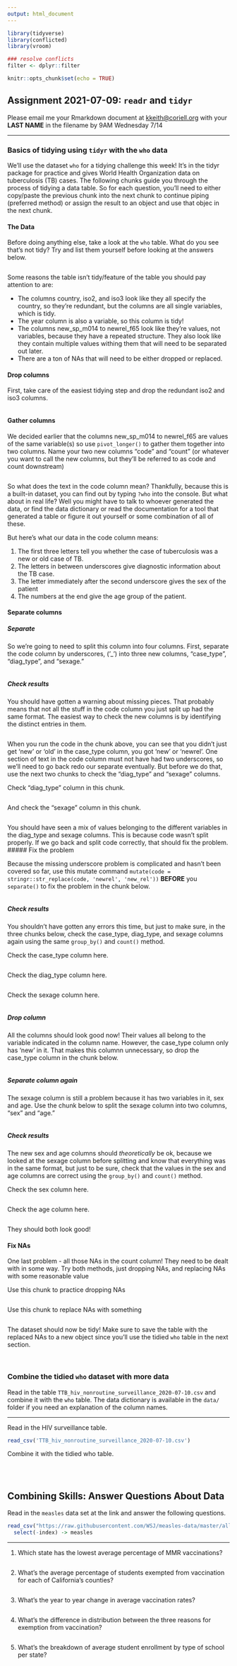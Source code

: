 ```yaml
---
output: html_document
---
```


```r
library(tidyverse)
library(conflicted)
library(vroom)

### resolve conflicts
filter <- dplyr::filter

knitr::opts_chunk$set(echo = TRUE)
```

## Assignment 2021-07-09: `readr` and `tidyr`

Please email me your Rmarkdown document at <kkeith@coriell.org> with your **LAST NAME** in the filename by 9AM Wednesday 7/14

---

### Basics of tidying using `tidyr` with the `who` data

We'll use the dataset `who` for a tidying challenge this week! It's in the tidyr package for practice and gives World Health Organization data on tuberculosis (TB) cases. The following chunks guide you through the process of tidying a data table. So for each question, you'll need to either copy/paste the previous chunk into the next chunk to continue piping (preferred method) or assign the result to an object and use that objec in the next chunk. 

#### The Data

Before doing anything else, take a look at the `who` table. What do you see that's not tidy? Try and list them yourself before looking at the answers below.

```r

```

Some reasons the table isn't tidy/feature of the table you should pay attention to are:

- The columns country, iso2, and iso3 look like they all specify the country, so they're redundant, but the columns are all single variables, which is tidy.
- The year column is also a variable, so this column is tidy!
- The columns new_sp_m014 to newrel_f65 look like they're values, not variables, because they have a repeated structure. They also look like they contain multiple values withing them that will need to be separated out later.
- There are a ton of NAs that will need to be either dropped or replaced.

#### Drop columns

First, take care of the easiest tidying step and drop the redundant iso2 and iso3 columns.

```r

```

#### Gather columns

We decided earlier that the columns new_sp_m014 to newrel_f65 are values of the same variable(s) so use `pivot_longer()` to gather them together into two columns. Name your two new columns "code" and "count" (or whatever you want to call the new columns, but they'll be referred to as code and count downstream)

```r

```

So what does the text in the code column mean? Thankfully, because this is a built-in dataset, you can find out by typing `?who` into the console. But what about in real life? Well you might have to talk to whoever generated the data, or find the data dictionary or read the documentation for a tool that generated a table or figure it out yourself or some combination of all of these. 

But here's what our data in the code column means:

1. The first three letters tell you whether the case of tuberculosis was a new or old case of TB.
2. The letters in between underscores give diagnostic information about the TB case.
3. The letter immediately after the second underscore gives the sex of the patient
4. The numbers at the end give the age group of the patient.

#### Separate columns

##### Separate

So we're going to need to split this column into four columns. First, separate the code column by underscores, ('_') into three new columns, "case_type", "diag_type", and "sexage."

```r

```

##### Check results

You should have gotten a warning about missing pieces. That probably means that not all the stuff in the code column you just split up had the same format. The easiest way to check the new columns is by identifying the distinct entries in them. 

```r

```

When you run the code in the chunk above, you can see that you didn't just get 'new' or 'old' in the case_type column, you got 'new' or 'newrel'. One section of text in the code column must not have had two underscores, so we'll need to go back redo our separate eventually. But before we do that, use the next two chunks to check the "diag_type" and "sexage" columns.

Check "diag_type" column in this chunk.

```r

```

And check the "sexage" column in this chunk.

```r

```

You should have seen a mix of values belonging to the different variables in the diag_type and sexage columns. This is because code wasn't split properly. If we go back and split code correctly, that should fix the problem. 
##### Fix the problem

Because the missing underscore problem is complicated and hasn't been covered so far, use this mutate command `mutate(code = stringr::str_replace(code, 'newrel', 'new_rel'))` **BEFORE** you `separate()` to fix the problem in the chunk below.

```r

```

##### Check results

You shouldn't have gotten any errors this time, but just to make sure, in the three chunks below, check the case_type, diag_type, and sexage columns again using the same `group_by()` and `count()` method.

Check the case_type column here.

```r

```

Check the diag_type column here.

```r

```

Check the sexage column here.

```r

```

##### Drop column

All the columns should look good now! Their values all belong to the variable indicated in the column name. However, the case_type column only has 'new' in it. That makes this columnn unnecessary, so drop the case_type column in the chunk below.

```r

```

##### Separate column again

The sexage column is still a problem because it has two variables in it, sex and age. Use the chunk below to split the sexage column into two columns, "sex" and "age."

```r

```

##### Check results

The new sex and age columns should *theoretically* be ok, because we looked at the sexage column before splitting and know that everything was in the same format, but just to be sure, check that the values in the sex and age columns are correct using the `group_by()` and `count()` method.

Check the sex column here.

```r

```

Check the age column here.

```r

```

They should both look good!

#### Fix NAs

One last problem - all those NAs in the count column! They need to be dealt with in some way. Try both methods, just dropping NAs, and replacing NAs with some reasonable value

Use this chunk to practice dropping NAs

```r

```

Use this chunk to replace NAs with something

```r

```

The dataset should now be tidy! Make sure to save the table with the replaced NAs to a new object since you'll use the tidied `who` table in the next section.

<br>

### Combine the tidied `who` dataset with more data

Read in the table `TTB_hiv_nonroutine_surveillance_2020-07-10.csv` and combine it with the `who` table. The data dictionary is available in the `data/` folder if you need an explanation of the column names.

---

Read in the  HIV surveillance table.

```r
read_csv('TTB_hiv_nonroutine_surveillance_2020-07-10.csv')
```

Combine it with the tidied who table.

```r

```

<br>

## Combining Skills: Answer Questions About Data

Read in the `measles` data set at the link and answer the following questions.

```r
read_csv("https://raw.githubusercontent.com/WSJ/measles-data/master/all-measles-rates.csv") %>%
  select(-index) -> measles
```

---

1. Which state has the lowest average percentage of MMR vaccinations?

```r

```

2. What's the average percentage of students exempted from vaccination for each of California's counties?

```r

```

3. What's the year to year change in average vaccination rates?

```r

```

4. What's the difference in distribution between the three reasons for exemption from vaccination?

```r

```

5. What's the breakdown of average student enrollment by type of school per state?

```r

```



<br><br>


